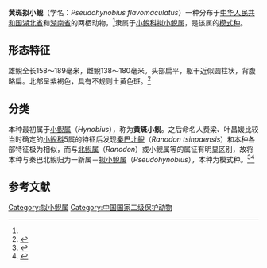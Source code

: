 {{Speciesbox
| name = 黄斑拟小鲵
| image = 
| status = VU
| status_system = IUCN3.1
| status_ref = <ref name=iucn>{{IUCN|authors=IUCN SSC Amphibian Specialist Group|year=2020|id=79127313|title=''Pseudohynobius flavomaculatus''|page =e.T79127313A63859690access-date=2021-04-08}}</ref>
| genus = Pseudohynobius
| species = flavomaculatus
| authority = (Ye & Fei, 1982)
| synonyms = ''Hynobius flavomaculatus'' <small>(Ye & Fei, 1982)</small>
}}
'''黄斑拟小鲵'''（学名：''Pseudohynobius flavomaculatus''）一种分布于[[中华人民共和国|中华人民共和国]][[湖北省|湖北省]]和[[湖南省|湖南省]]的两栖动物，<ref name=iucn/>隶属于[[小鲵科|小鲵科]][[拟小鲵属|拟小鲵属]]，是该属的[[模式种|模式种]]。
==形态特征==
雄鲵全长158～189毫米，雌鲵138～180毫米。头部扁平，躯干近似圆柱状，背腹略扁。北部呈紫褐色，具有不规则土黄色斑。<ref>{{cite journal |author1=费梁 |coauthors=叶昌媛 |title=湖北省小鲵属(蝾螈目:小鲵科)一新种——黄斑小鲵[J] |journal=《动物分类学报》 |date=1982 |volume=7 |issue=2 |pages=225-228 |url=https://www.ixueshu.com/document/cf576742b2e4e935a71eaab2a074cc8c318947a18e7f9386.html |accessdate=2021-04-08}}</ref>
==分类==
本种最初属于[[小鲵属|小鲵属]]（''Hynobius''），称为'''黄斑小鲵'''。之后命名人费梁、叶昌媛比较当时确定的[[小鲵科|小鲵科]]5属的特征后发现[[秦巴巴鲵|秦巴北鲵]]（''Ranodon tsinpaensis''）和本种各部特征极为相似，而与[[北鲵属|北鲵属]]（''Ranodon''）或小鲵属等的属征有明显区别，故将本种与秦巴北鲵归为一新属－[[拟小鲵属|拟小鲵属]]（''Pseudohynobius''），本种为模式种。<ref>{{cite journal |author1=熊建利；孙平；朱文文；刘秀英 |title=中国小鲵科属、种分类变更的回顾[J] |journal=《四川动物》 |date=2009 |volume=28 |issue=6 |pages=958-961 |url=https://www.ixueshu.com/document/1ea00ff27973989bb75622965045ea13318947a18e7f9386.html |accessdate=2021-04-08}}</ref><ref>{{cite journal |author1=费梁 |coauthors=叶昌媛 |title=小鲵科的分类探讨，包括一新属[J] |journal=《两栖爬行动物学报》 |date=1983 |volume=2 |issue=4 |pages=31-37}}</ref>

==参考文献==
{{reflist}}
[[Category:拟小鲵属|Category:拟小鲵属]]
[[Category:中国国家二级保护动物|Category:中国国家二级保护动物]]
